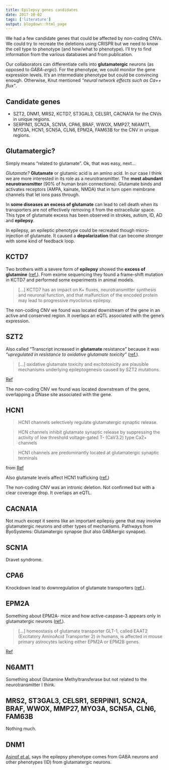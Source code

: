 ```yaml
---
title: Epilepsy genes candidates
date: 2017-10-02
tags: ['literature']
output: blogdown::html_page
---
```


We had a few candidate genes that could be affected by non-coding CNVs.
We could try to recreate the deletions using CRISPR but we need to know the cell type to phenotype (and how/what to phenotype).
I'll try to find information from the various databases and from publication.

Our collaborators can differentiate cells into **glutamatergic** neurons (as opposed to *GABA-ergic*).
For the phenotype, we could monitor the gene expression levels.
It's an intermediate phenotype but could be convincing enough.
Otherwise, Knut mentioned *"neural network effects such as Ca++ flux"*.

## Candidate genes

- SZT2, DNM1, MRS2, KCTD7, ST3GAL3, CELSR1, CACNA1A for the CNVs in unique regions.
- SERPINI1, SCN2A, SCN1A, CPA6, BRAF, WWOX, MMP27, N6AMT1, MYO3A, HCN1, SCN5A, CLN6, EPM2A, FAM63B for the CNV in unique regions.

## Glutamatergic?

Simply means "related to glutamate". 
Ok, that was easy, next...

*Glutamate?* **Glutamate** or glutamic acid is an amino acid.
In our case I think we are more interested in its role as a neurotransmitter.
The **most abundant neurotransmitter** (90% of human brain connections).
Glutamate binds and activates receptors (AMPA, kainate, NMDA) that in turn open membrane channels that let ions pass through.

In **some diseases an excess of glutamate** can lead to cell death when its transporters are not effectively removing it from the extracellular space.
This type of glutamate excess has been observed in strokes, autism, ID, AD and **epilepsy**.

In epilepsy, an epileptic phenotype could be recreated though micro-injection of glutamate.
It caused a **depolarization** that can become stronger with some kind of feedback loop.

## KCTD7

Two brothers with a severe form of **epilepsy** showed the **excess of glutamine** ([ref.](https://www.ncbi.nlm.nih.gov/pubmed/27742667)).
From exome sequencing they found a frame-shift mutation in KCTD7 and performed some experiments in animal models.

> [...] KCTD7 has an impact on K+ fluxes, neurotransmitter synthesis and neuronal function, and that malfunction of the encoded protein may lead to progressive myoclonus epilepsy.

The non-coding CNV we found was located downstream of the gene in an active and conserved region. 
It overlaps an eQTL associated with the gene's expression.

## SZT2

Also called "Transcript increased in **glutamate** resistance" because it was *"upregulated in resistance to oxidative glutamate toxicity"* ([ref.](https://www.ncbi.nlm.nih.gov/pubmed/20045724)).

> [...] oxidative glutamate toxicity and excitotoxicity are plausible mechanisms underlying epileptogenesis caused by SZT2 mutations.

[Ref](https://www.ncbi.nlm.nih.gov/pmc/articles/PMC3769928/)

The non-coding CNV we found was located downstream of the gene, overlapping a DNase site associated with the gene.

## HCN1

> HCN1 channels selectively regulate glutamatergic synaptic release.

> HCN channels inhibit glutamate synaptic release by suppressing the activity of low threshold voltage-gated T- (CaV3.2) type Ca2+ channels

> HCN1 channels are predominantly located at glutamatergic synaptic terminals

from [Ref](https://www.ncbi.nlm.nih.gov/pmc/articles/PMC3068302/)

Also glutamate levels affect HCN1 trafficking ([ref.](https://www.ncbi.nlm.nih.gov/pmc/articles/PMC2863223/))

The non-coding CNV was an intronic deletion. 
Not confirmed but with a clear coverage drop. 
It overlaps an eQTL.

## CACNA1A

Not much except it seems like an important epilepsy gene that may involve glutamatergic neurons and other types of mechanisms. 
Pathways from ByoSystems: Glutamatergic synapse (but also GABAergic synapse).

## SCN1A

Dravet syndrome. 

## CPA6

Knockdown lead to downregulation of glutamate transporters ([ref.](http://journals.plos.org/plosone/article?id=10.1371/journal.pone.0152905)).

## EPM2A

Something about EPM2A- mice and how active-caspase-3 appears only in glutamatergic neurons ([ref.](https://molecularbrain.biomedcentral.com/articles/10.1186/1756-6606-7-7)).

> [...] homeostasis of glutamate transporter GLT-1, called EAAT2 (Excitatory AminoAcid Transporter 2) in humans, is affected in mouse primary astrocytes lacking either EPM2A or EPM2B genes.

[Ref](https://www.ncbi.nlm.nih.gov/pmc/articles/PMC5472677/)

## N6AMT1

Something about Glutamine Methyltransferase but not related to the neurotransmitter I think.

## MRS2, ST3GAL3, CELSR1, SERPINI1, SCN2A, BRAF, WWOX, MMP27, MYO3A, SCN5A, CLN6, FAM63B

Nothing much.

## DNM1

[Asinof et al.](http://journals.plos.org/plosgenetics/article?id=10.1371/journal.pgen.1005347) says the epilepsy phenotype comes from GABA neurons and other phenotypes (ID) from glutamatergic neurons.
